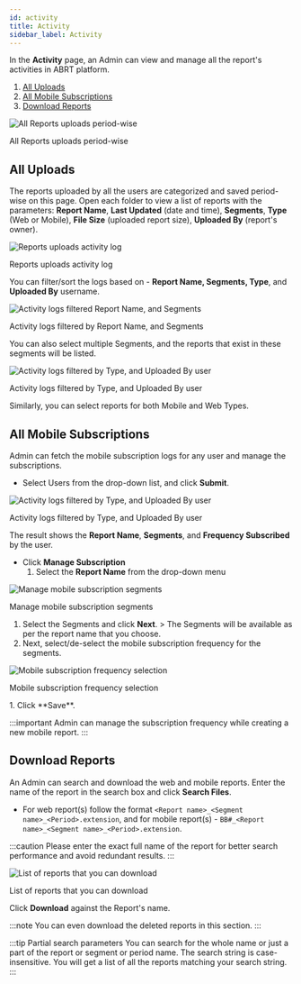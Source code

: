 ```yaml
---
id: activity
title: Activity
sidebar_label: Activity
---
```



In the **Activity** page, an Admin can view and manage all the report's activities in ABRT platform.

1. [All Uploads](#all-uploads)
1. [All Mobile Subscriptions](#all-mobile-subscriptions)
1. [Download Reports](#download-reports)

<div class="center">
  <Zoom>
    <img
      alt="All Reports uploads period-wise"
      src={useBaseUrl("admin/activity.png")}
    />
  </Zoom>
  <p>All Reports uploads period-wise</p>
</div>

## All Uploads

The reports uploaded by all the users are categorized and saved period-wise on this page.
Open each folder to view a list of reports with the parameters: **Report Name**, **Last Updated** (date and time), **Segments**, **Type** (Web or Mobile), **File Size** (uploaded report size), **Uploaded By** (report's owner).

<div class="center">
  <Zoom>
    <img
      alt="Reports uploads activity log"
      src={useBaseUrl("admin/activity-mar21.png")}
    />
  </Zoom>
  <p>Reports uploads activity log</p>
</div>

You can filter/sort the logs based on - **Report Name, Segments, Type**, and **Uploaded By** username.

<div class="center">
  <Zoom>
    <img
      alt="Activity logs filtered Report Name, and Segments"
      zoom = "200%"
      src={useBaseUrl("admin/filter-activity-1.jpg")}
    />
  </Zoom>
  <p>Activity logs filtered by Report Name, and Segments</p>
</div>

You can also select multiple Segments, and the reports that exist in these segments will be listed.

<div class="center">
  <Zoom>
    <img
      alt="Activity logs filtered by Type, and Uploaded By user"
      zoom = "200%"
      src={useBaseUrl("admin/filter-activity-2.jpg")}
    />
  </Zoom>
  <p>Activity logs filtered by Type, and Uploaded By user</p>
</div>

Similarly, you can select reports for both Mobile and Web Types.

## All Mobile Subscriptions

Admin can fetch the mobile subscription logs for any user and manage the subscriptions.

* Select Users from the drop-down list, and click **Submit**.

 <div class="center">
  <Zoom>
    <img
      alt="Activity logs filtered by Type, and Uploaded By user"
      zoom = "200%"
      src={useBaseUrl("admin/mobile-subs.png")}
    />
  </Zoom>
  <p>Activity logs filtered by Type, and Uploaded By user</p>
 </div>

 The result shows the **Report Name**, **Segments**, and **Frequency Subscribed** by the user.
* Click **Manage Subscription**
  1. Select the **Report Name** from the drop-down menu
 <div class="center">
  <Zoom>
    <img
      alt="Manage mobile subscription segments"
      zoom = "200%"
      src={useBaseUrl("admin/manage-subs.png")}
    />
  </Zoom>
  <p>Manage mobile subscription segments</p>
 </div>

  1. Select the Segments and click **Next**.
    > The Segments will be available as per the report name that you choose.
  1. Next, select/de-select the mobile subscription frequency for the segments.
 <div class="center">
  <Zoom>
    <img
      alt="Mobile subscription frequency selection"
      zoom = "200%"
      src={useBaseUrl("admin/select-freq.png")}
    />
  </Zoom>
  <p>Mobile subscription frequency selection</p>
 </div>
  1. Click **Save**.

:::important
Admin can manage the subscription frequency while creating a new mobile report.
:::

## Download Reports

An Admin can search and download the web and mobile reports. Enter the name of the report in the search box and click **Search Files**.

* For web report(s) follow the format `<Report name>_<Segment name>_<Period>.extension`, and for mobile report(s) - `BB#_<Report name>_<Segment name>_<Period>.extension`.

:::caution
Please enter the exact full name of the report for better search performance and avoid redundant results.
:::

 <div class="center">
  <Zoom>
    <img
      alt="List of reports that you can download"
      zoom = "200%"
      src={useBaseUrl("admin/search-download.png")}
    />
  </Zoom>
  <p>List of reports that you can download</p>
 </div>

Click **Download** against the Report's name.

:::note
You can even download the deleted reports in this section.
:::

:::tip Partial search parameters
You can search for the whole name or just a part of the report or segment or period name. The search string is case-insensitive.
You will get a list of all the reports matching your search string.
:::
